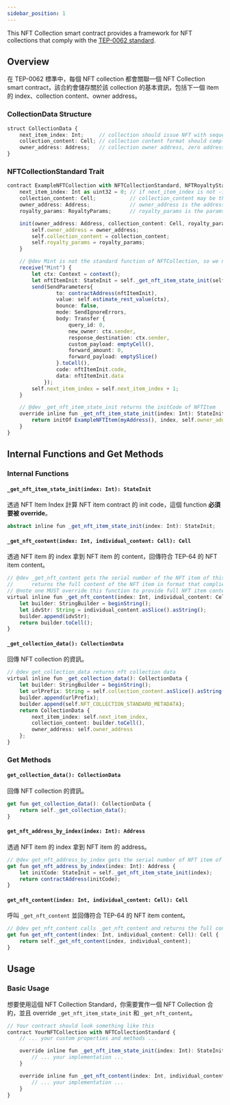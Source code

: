 ```yaml
---
sidebar_position: 1
---
```


This NFT Collection smart contract provides a framework for NFT collections that comply with the [TEP-0062 standard](https://github.com/ton-blockchain/TEPs/blob/master/text/0062-nft-standard.md).

## Overview

在 TEP-0062 標準中，每個 NFT collection 都會關聯一個 NFT Collection smart contract，該合約會儲存關於該 collection 的基本資訊，包括下一個 item 的 index、collection content、owner address。

### CollectionData Structure

```typescript
struct CollectionData {
    next_item_index: Int;     // collection should issue NFT with sequential indexes starting from 1. -1 value implies non-sequential collections.
    collection_content: Cell; // collection content format should comply with TEP64
    owner_address: Address;   // collection owner address, zero address if no owner
}
```

### NFTCollectionStandard Trait

```typescript
contract ExampleNFTCollection with NFTCollectionStandard, NFTRoyaltyStandard, Estimatable, Deployable {
    next_item_index: Int as uint32 = 0; // if next_item_index is not -1, means sequential minting is enabled. We want a sequential minting in this example so we set it to uint32.
    collection_content: Cell;           // collection_content may be the prefix of individual_content
    owner_address: Address;             // owner_address is the address of the owner of the collection
    royalty_params: RoyaltyParams;      // royalty_params is the params of royalty

    init(owner_address: Address, collection_content: Cell, royalty_params: RoyaltyParams) {
        self.owner_address = owner_address;
        self.collection_content = collection_content;
        self.royalty_params = royalty_params;
    }

    // @dev Mint is not the standard function of NFTCollection, so we need to define it by ourselves
    receive("Mint") {
        let ctx: Context = context();
        let nftItemInit: StateInit = self._get_nft_item_state_init(self.next_item_index);
        send(SendParameters{
                to: contractAddress(nftItemInit),
                value: self.estimate_rest_value(ctx),
                bounce: false,
                mode: SendIgnoreErrors,
                body: Transfer {
                    query_id: 0,
                    new_owner: ctx.sender,
                    response_destination: ctx.sender,
                    custom_payload: emptyCell(),
                    forward_amount: 0,
                    forward_payload: emptySlice()
                }.toCell(),
                code: nftItemInit.code,
                data: nftItemInit.data
            });
        self.next_item_index = self.next_item_index + 1;
    }

    // @dev _get_nft_item_state_init returns the initCode of NFTItem
    override inline fun _get_nft_item_state_init(index: Int): StateInit {
        return initOf ExampleNFTItem(myAddress(), index, self.owner_address, self.collection_content);
    }
}
```

## Internal Functions and Get Methods

### Internal Functions

#### `_get_nft_item_state_init(index: Int): StateInit`

透過 NFT Item Index 計算 NFT item contract 的 init code，這個 function **必須要被 override**。

```typescript
abstract inline fun _get_nft_item_state_init(index: Int): StateInit;
```

#### `_get_nft_content(index: Int, individual_content: Cell): Cell`

透過 NFT item 的 index 拿到 NFT item 的 content，回傳符合 TEP-64 的 NFT item content。

```typescript
// @dev _get_nft_content gets the serial number of the NFT item of this collection and the individual content of this NFT item.
//      returns the full content of the NFT item in format that complies with standard TEP-64.
// @note one MUST override this function to provide full NFT item content
virtual inline fun _get_nft_content(index: Int, individual_content: Cell): Cell {
    let builder: StringBuilder = beginString();
    let idvStr: String = individual_content.asSlice().asString();
    builder.append(idvStr);
    return builder.toCell();
}
```

#### `_get_collection_data(): CollectionData`

回傳 NFT collection 的資訊。

```typescript
// @dev get_collection_data returns nft collection data
virtual inline fun _get_collection_data(): CollectionData {
    let builder: StringBuilder = beginString();
    let urlPrefix: String = self.collection_content.asSlice().asString();
    builder.append(urlPrefix);
    builder.append(self.NFT_COLLECTION_STANDARD_METADATA);
    return CollectionData {
        next_item_index: self.next_item_index,
        collection_content: builder.toCell(),
        owner_address: self.owner_address
    };
}
```

### Get Methods

#### `get_collection_data(): CollectionData`

回傳 NFT collection 的資訊。

```typescript
get fun get_collection_data(): CollectionData {
    return self._get_collection_data();
}
```

#### `get_nft_address_by_index(index: Int): Address`

透過 NFT item 的 index 拿到 NFT item 的 address。

```typescript
// @dev get_nft_address_by_index gets the serial number of NFT item of this collection and returns its address
get fun get_nft_address_by_index(index: Int): Address {
    let initCode: StateInit = self._get_nft_item_state_init(index);
    return contractAddress(initCode);
}
```

#### `get_nft_content(index: Int, individual_content: Cell): Cell`

呼叫 `_get_nft_content` 並回傳符合 TEP-64 的 NFT item content。

```typescript
// @dev get_nft_content calls _get_nft_content and returns the full content of the NFT item in format that complies with standard TEP-64.
get fun get_nft_content(index: Int, individual_content: Cell): Cell {
    return self._get_nft_content(index, individual_content);
}
```

## Usage

### Basic Usage

想要使用這個 NFT Collection Standard，你需要實作一個 NFT Collection 合約，並且 override `_get_nft_item_state_init` 和 `_get_nft_content`。

```typescript
// Your contract should look something like this
contract YourNFTCollection with NFTCollectionStandard {
    // ... your custom properties and methods ...

    override inline fun _get_nft_item_state_init(index: Int): StateInit {
        // ... your implementation ...
    }

    override inline fun _get_nft_content(index: Int, individual_content: Cell): Cell {
        // ... your implementation ...
    }
}
```
